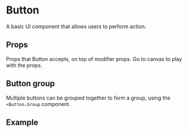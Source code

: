 
<Meta title="Atoms/Button" component={Button} />

# Button

A basic UI component that allows users to perform action.

## Props

Props that Button accepts, on top of modifier props. Go to canvas to play with the props.

<ArgsTable of={Button} />

## Button group

Multiple buttons can be grouped together to form a group, using the `<Button.Group` component.

<ArgsTable of={Button.Group} />

## Example

<Canvas>
  <Story story={stories.Button} name="Button" />
</Canvas>

<ArgsTable story="Button" />
